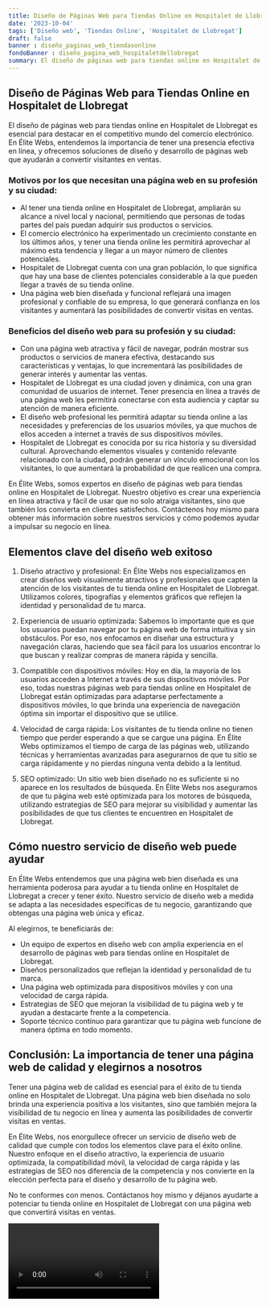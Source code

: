 ```yaml
---
title: Diseño de Páginas Web para Tiendas Online en Hospitalet de Llobregat
date: '2023-10-04'
tags: ['Diseño web', 'Tiendas Online', 'Hospitalet de Llobregat']
draft: false
banner : diseño_paginas_web_tiendasonline
fondoBanner : diseño_pagina_web_hospitaletdellobregat
summary: El diseño de páginas web para tiendas online en Hospitalet de Llobregat es esencial para destacar en el competitivo mundo del comercio electrónico. En Élite Webs, entendemos la importancia de tener una presencia efectiva en línea, y ofrecemos soluciones de diseño y desarrollo de páginas web que ayudarán a convertir visitantes en ventas.
---
```


## Diseño de Páginas Web para Tiendas Online en Hospitalet de Llobregat

El diseño de páginas web para tiendas online en Hospitalet de Llobregat es esencial para destacar en el competitivo mundo del comercio electrónico. En Élite Webs, entendemos la importancia de tener una presencia efectiva en línea, y ofrecemos soluciones de diseño y desarrollo de páginas web que ayudarán a convertir visitantes en ventas.

### Motivos por los que necesitan una página web en su profesión y su ciudad:

- Al tener una tienda online en Hospitalet de Llobregat, ampliarán su alcance a nivel local y nacional, permitiendo que personas de todas partes del país puedan adquirir sus productos o servicios.
- El comercio electrónico ha experimentado un crecimiento constante en los últimos años, y tener una tienda online les permitirá aprovechar al máximo esta tendencia y llegar a un mayor número de clientes potenciales.
- Hospitalet de Llobregat cuenta con una gran población, lo que significa que hay una base de clientes potenciales considerable a la que pueden llegar a través de su tienda online.
- Una página web bien diseñada y funcional reflejará una imagen profesional y confiable de su empresa, lo que generará confianza en los visitantes y aumentará las posibilidades de convertir visitas en ventas.

### Beneficios del diseño web para su profesión y su ciudad:

- Con una página web atractiva y fácil de navegar, podrán mostrar sus productos o servicios de manera efectiva, destacando sus características y ventajas, lo que incrementará las posibilidades de generar interés y aumentar las ventas.
- Hospitalet de Llobregat es una ciudad joven y dinámica, con una gran comunidad de usuarios de internet. Tener presencia en línea a través de una página web les permitirá conectarse con esta audiencia y captar su atención de manera eficiente.
- El diseño web profesional les permitirá adaptar su tienda online a las necesidades y preferencias de los usuarios móviles, ya que muchos de ellos acceden a internet a través de sus dispositivos móviles.
- Hospitalet de Llobregat es conocida por su rica historia y su diversidad cultural. Aprovechando elementos visuales y contenido relevante relacionado con la ciudad, podrán generar un vínculo emocional con los visitantes, lo que aumentará la probabilidad de que realicen una compra.

En Élite Webs, somos expertos en diseño de páginas web para tiendas online en Hospitalet de Llobregat. Nuestro objetivo es crear una experiencia en línea atractiva y fácil de usar que no solo atraiga visitantes, sino que también los convierta en clientes satisfechos. Contáctenos hoy mismo para obtener más información sobre nuestros servicios y cómo podemos ayudar a impulsar su negocio en línea.

<GifSeo />

<Cta />

## Elementos clave del diseño web exitoso

1. Diseño atractivo y profesional: En Élite Webs nos especializamos en crear diseños web visualmente atractivos y profesionales que capten la atención de los visitantes de tu tienda online en Hospitalet de Llobregat. Utilizamos colores, tipografías y elementos gráficos que reflejen la identidad y personalidad de tu marca.

2. Experiencia de usuario optimizada: Sabemos lo importante que es que los usuarios puedan navegar por tu página web de forma intuitiva y sin obstáculos. Por eso, nos enfocamos en diseñar una estructura y navegación claras, haciendo que sea fácil para los usuarios encontrar lo que buscan y realizar compras de manera rápida y sencilla.

3. Compatible con dispositivos móviles: Hoy en día, la mayoría de los usuarios acceden a Internet a través de sus dispositivos móviles. Por eso, todas nuestras páginas web para tiendas online en Hospitalet de Llobregat están optimizadas para adaptarse perfectamente a dispositivos móviles, lo que brinda una experiencia de navegación óptima sin importar el dispositivo que se utilice.

4. Velocidad de carga rápida: Los visitantes de tu tienda online no tienen tiempo que perder esperando a que se cargue una página. En Élite Webs optimizamos el tiempo de carga de las páginas web, utilizando técnicas y herramientas avanzadas para asegurarnos de que tu sitio se carga rápidamente y no pierdas ninguna venta debido a la lentitud.

5. SEO optimizado: Un sitio web bien diseñado no es suficiente si no aparece en los resultados de búsqueda. En Élite Webs nos aseguramos de que tu página web esté optimizada para los motores de búsqueda, utilizando estrategias de SEO para mejorar su visibilidad y aumentar las posibilidades de que tus clientes te encuentren en Hospitalet de Llobregat.

## Cómo nuestro servicio de diseño web puede ayudar

En Élite Webs entendemos que una página web bien diseñada es una herramienta poderosa para ayudar a tu tienda online en Hospitalet de Llobregat a crecer y tener éxito. Nuestro servicio de diseño web a medida se adapta a las necesidades específicas de tu negocio, garantizando que obtengas una página web única y eficaz.

Al elegirnos, te beneficiarás de:

- Un equipo de expertos en diseño web con amplia experiencia en el desarrollo de páginas web para tiendas online en Hospitalet de Llobregat.
- Diseños personalizados que reflejan la identidad y personalidad de tu marca.
- Una página web optimizada para dispositivos móviles y con una velocidad de carga rápida.
- Estrategias de SEO que mejoran la visibilidad de tu página web y te ayudan a destacarte frente a la competencia.
- Soporte técnico continuo para garantizar que tu página web funcione de manera óptima en todo momento.

## Conclusión: La importancia de tener una página web de calidad y elegirnos a nosotros

Tener una página web de calidad es esencial para el éxito de tu tienda online en Hospitalet de Llobregat. Una página web bien diseñada no solo brinda una experiencia positiva a los visitantes, sino que también mejora la visibilidad de tu negocio en línea y aumenta las posibilidades de convertir visitas en ventas.

En Élite Webs, nos enorgullece ofrecer un servicio de diseño web de calidad que cumple con todos los elementos clave para el éxito online. Nuestro enfoque en el diseño atractivo, la experiencia de usuario optimizada, la compatibilidad móvil, la velocidad de carga rápida y las estrategias de SEO nos diferencia de la competencia y nos convierte en la elección perfecta para el diseño y desarrollo de tu página web.

No te conformes con menos. Contáctanos hoy mismo y déjanos ayudarte a potenciar tu tienda online en Hospitalet de Llobregat con una página web que convertirá visitas en ventas.

<Video />

<CtaBot job='Tiendas Online' city='Hospitalet de Llobregat'/>

<Gmaps query='Hospitalet de Llobregat+españa+maps' />